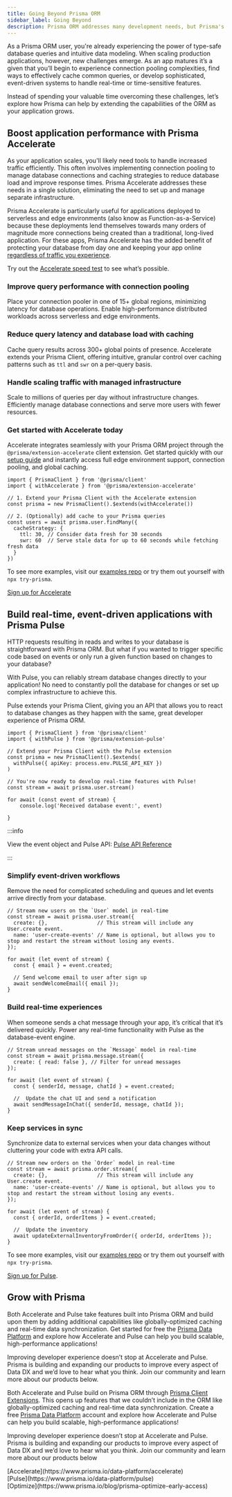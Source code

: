 ```yaml
---
title: Going Beyond Prisma ORM
sidebar_label: Going Beyond
description: Prisma ORM addresses many development needs, but Prisma's additional products like Accelerate and Pulse can further enhance performance and real-time capabilities.
---
```


As a Prisma ORM user, you're already experiencing the power of type-safe database queries and intuitive data modeling. When scaling production applications, however, new challenges emerge. As an app matures it’s a given that you’ll begin to experience connection pooling complexities, find ways to effectively cache common queries, or develop sophisticated, event-driven systems to handle real-time or time-sensitive features.

Instead of spending your valuable time overcoming these challenges, let’s explore how Prisma can help by extending the capabilities of the ORM as your application grows.

## Boost application performance with Prisma Accelerate

As your application scales, you'll likely need tools to handle increased traffic efficiently. This often involves implementing connection pooling to manage database connections and caching strategies to reduce database load and improve response times. Prisma Accelerate addresses these needs in a single solution, eliminating the need to set up and manage separate infrastructure.

Prisma Accelerate is particularly useful for applications deployed to serverless and edge environments (also know as Function-as-a-Service) because these deployments lend themselves towards many orders of magnitude more connections being created than a traditional, long-lived application. For these apps, Prisma Accelerate has the added benefit of protecting your database from day one and keeping your app online [regardless of traffic you experience](https://www.prisma.io/blog/saving-black-friday-with-connection-pooling).

Try out the [Accelerate speed test](https://accelerate-speed-test.prisma.io/) to see what’s possible.

### Improve query performance with connection pooling

Place your connection pooler in one of 15+ global regions, minimizing latency for database operations. Enable high-performance distributed workloads across serverless and edge environments.

### Reduce query latency and database load with caching

Cache query results across 300+ global points of presence. Accelerate extends your Prisma Client, offering intuitive, granular control over caching patterns such as `ttl` and `swr` on a per-query basis.

### Handle scaling traffic with managed infrastructure

Scale to millions of queries per day without infrastructure changes. Efficiently manage database connections and serve more users with fewer resources.

### Get started with Accelerate today

Accelerate integrates seamlessly with your Prisma ORM project through the `@prisma/extension-accelerate`  client extension. Get started quickly with our [setup guide](/accelerate/getting-started) and instantly access full edge environment support, connection pooling, and global caching.

```tsx
import { PrismaClient } from '@prisma/client'
import { withAccelerate } from '@prisma/extension-accelerate'

// 1. Extend your Prisma Client with the Accelerate extension
const prisma = new PrismaClient().$extends(withAccelerate())

// 2. (Optionally) add cache to your Prisma queries
const users = await prisma.user.findMany({
  cacheStrategy: { 
    ttl: 30, // Consider data fresh for 30 seconds
    swr: 60  // Serve stale data for up to 60 seconds while fetching fresh data
  }
})
```

To see more examples, visit our [examples repo](https://github.com/prisma/prisma-examples) or try them out yourself with `npx try-prisma`.

[Sign up for Accelerate](https://console.prisma.io)

## Build real-time, event-driven applications with Prisma Pulse

HTTP requests resulting in reads and writes to your database is straightforward with Prisma ORM. But what if you wanted to trigger specific code based on events or only run a given function based on changes to your database? 

With Pulse, you can reliably stream database changes directly to your application! No need to constantly poll the database for changes or set up complex infrastructure to achieve this.

Pulse extends your Prisma Client, giving you an API that allows you to react to database changes as they happen with the same, great developer experience of Prisma ORM.

```tsx
import { PrismaClient } from '@prisma/client'
import { withPulse } from '@prisma/extension-pulse'

// Extend your Prisma Client with the Pulse extension
const prisma = new PrismaClient().$extends(
  withPulse({ apiKey: process.env.PULSE_API_KEY })
)

// You're now ready to develop real-time features with Pulse!
const stream = await prisma.user.stream()

for await (const event of stream) {
	console.log('Received database event:', event)
	
}
```

:::info

View the event object and Pulse API: [Pulse API Reference](/pulse/api-reference)

:::

### Simplify event-driven workflows

Remove the need for complicated scheduling and queues and let events arrive directly from your database.

```tsx
// Stream new users on the `User` model in real-time
const stream = await prisma.user.stream({
  create: {},                // This stream will include any User.create event.
  name: 'user-create-events' // Name is optional, but allows you to stop and restart the stream without losing any events.
});

for await (let event of stream) {
  const { email } = event.created;
  
  // Send welcome email to user after sign up
  await sendWelcomeEmail({ email });
}
```

### Build real-time experiences

When someone sends a chat message through your app, it’s critical that it’s delivered quickly. Power any real-time functionality with Pulse as the database-event engine.

```tsx
// Stream unread messages on the `Message` model in real-time
const stream = await prisma.message.stream({
  create: { read: false }, // Filter for unread messages
});

for await (let event of stream) {
  const { senderId, message, chatId } = event.created;
  
  //  Update the chat UI and send a notification
  await sendMessageInChat({ senderId, message, chatId });
}
```

### Keep services in sync

Synchronize data to external services when your data changes without cluttering your code with extra API calls.

```tsx
// Stream new orders on the `Order` model in real-time
const stream = await prisma.order.stream({
  create: {},                // This stream will include any User.create event.
  name: 'user-create-events' // Name is optional, but allows you to stop and restart the stream without losing any events.
});

for await (let event of stream) {
  const { orderId, orderItems } = event.created;
  
  //  Update the inventory
  await updateExternalInventoryFromOrder({ orderId, orderItems });
}
```

To see more examples, visit our [examples repo](https://github.com/prisma/prisma-examples) or try them out yourself with `npx try-prisma`.

[Sign up for Pulse](https://console.prisma.io).

## Grow with Prisma

Both Accelerate and Pulse take features built into Prisma ORM and build upon them by adding additional capabilities like globally-optimized caching and real-time data synchronization. Get started for free the [Prisma Data Platform](https://console.prisma.io) and explore how Accelerate and Pulse can help you build scalable, high-performance applications!

Improving developer experience doesn’t stop at Accelerate and Pulse. Prisma is building and expanding our products to improve every aspect of Data DX and we’d love to hear what you think. Join our community and learn more about our products below.

Both Accelerate and Pulse build on Prisma ORM through [Prisma Client Extensions](/orm/prisma-client/client-extensions). This opens up features that we couldn’t include in the ORM like globally-optimized caching and real-time data synchronization. Create a free [Prisma Data Platform](https://console.prisma.io) account and explore how Accelerate and Pulse can help you build scalable, high-performance applications!

Improving developer experience doesn’t stop at Accelerate and Pulse. Prisma is building and expanding our products to improve every aspect of Data DX and we’d love to hear what you think. Join our community and learn more about our products below


<div className="container">
  <div className="row"> 
    <div className="col col--4">
      [Accelerate](https://www.prisma.io/data-platform/accelerate)
    </div>
    <div className="col col--4">
      [Pulse](https://www.prisma.io/data-platform/pulse)
    </div>
    <div className="col col--4">
      [Optimize](https://www.prisma.io/blog/prisma-optimize-early-access)
    </div>
  </div>
</div>
